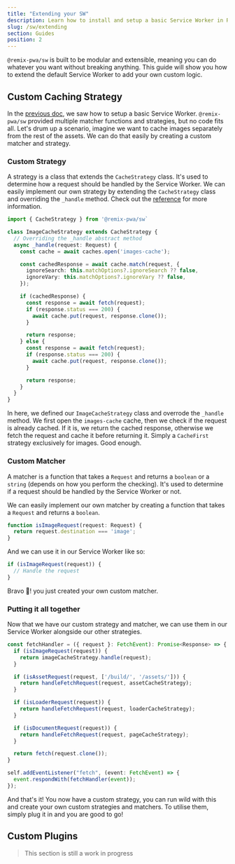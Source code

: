 ```yaml
---
title: "Extending your SW"
description: Learn how to install and setup a basic Service Worker in Remix
slug: /sw/extending
section: Guides
position: 2
---
```


`@remix-pwa/sw` is built to be modular and extensible, meaning you can do whatever you want without breaking anything. This guide will show you how to extend the default Service Worker to add your own custom logic.

## Custom Caching Strategy 

In the [previous doc](/sw/basic-setup), we saw how to setup a basic Service Worker. `@remix-pwa/sw` provided multiple matcher functions and strategies, but no code fits all. 
Let's drum up a scenario, imagine we want to cache images separately from the rest of the assets. We can do that easily by creating a custom matcher and strategy.

### Custom Strategy

A strategy is a class that extends the `CacheStrategy` class. It's used to determine how a request should be handled by the Service Worker.
We can easily implement our own strategy by extending the `CacheStrategy` class and overriding the `_handle` method. Check out the [reference](/sw/cache-strategy) for more information.

```ts 
import { CacheStrategy } from '@remix-pwa/sw`

class ImageCacheStrategy extends CacheStrategy {
  // Overriding the _handle abstract method
  async _handle(request: Request) {
    const cache = await caches.open('images-cache');

    const cachedResponse = await cache.match(request, {
      ignoreSearch: this.matchOptions?.ignoreSearch ?? false,
      ignoreVary: this.matchOptions?.ignoreVary ?? false,
    });

    if (cachedResponse) {
      const response = await fetch(request);
      if (response.status === 200) {
        await cache.put(request, response.clone());
      }

      return response;
    } else {
      const response = await fetch(request);
      if (response.status === 200) {
        await cache.put(request, response.clone());
      }

      return response;
    }
  }
}
```

In here, we defined our `ImageCacheStrategy` class and overrode the `_handle` method. We first open the `images-cache` cache, then we check if the request is already cached. 
If it is, we return the cached response, otherwise we fetch the request and cache it before returning it. Simply a `CacheFirst` strategy exclusively for images. Good enough.

### Custom Matcher

A matcher is a function that takes a `Request` and returns a `boolean` or a `string` (depends on how you perform the checking). 
It's used to determine if a request should be handled by the Service Worker or not. 

We can easily implement our own matcher by creating a function that takes a `Request` and returns a `boolean`.

```ts
function isImageRequest(request: Request) {
  return request.destination === 'image';
}
```

And we can use it in our Service Worker like so:

```ts
if (isImageRequest(request)) {
  // Handle the request
}
```

Bravo 👏! you just created your own custom matcher.

### Putting it all together

Now that we have our custom strategy and matcher, we can use them in our Service Worker alongside our other strategies. 

```ts
const fetchHandler = ({ request }: FetchEvent): Promise<Response> => {
  if (isImageRequest(request)) {
    return imageCacheStrategy.handle(request);
  }

  if (isAssetRequest(request, ['/build/', '/assets/'])) {
    return handleFetchRequest(request, assetCacheStrategy);
  }

  if (isLoaderRequest(request)) {
    return handleFetchRequest(request, loaderCacheStrategy);
  }

  if (isDocumentRequest(request)) {
    return handleFetchRequest(request, pageCacheStrategy);
  }

  return fetch(request.clone());
}

self.addEventListener("fetch", (event: FetchEvent) => {
  event.respondWith(fetchHandler(event));
});
```

And that's it! You now have a custom strategy, you can run wild with this and create your own custom strategies and matchers. To utilise them, simply plug it in and you are good to go!

## Custom Plugins 

> This section is still a work in progress

